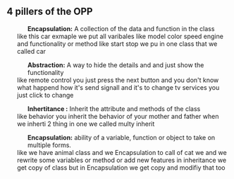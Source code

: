 ## 4 pillers of the OPP 


<ul>
<ol><b>Encapsulation:</b> A collection of the data and function in the class</ol>
like this car exmaple we put all varibales like model color speed engine and functionality or method like start stop we pu 
in one class that we called car 
<ol><b>Abstraction:</b> A way to hide the details and and just show the functionality</ol>
like remote control you just press the next button and you don't know what happend how it's send signall and it's to change tv services
you just click to change 
<ol><b>Inhertitance :</b> Inherit the attribute and methods of the class </ol>
like behavior you inherit the behavior of your mother and father when we inherti 2 thing in one we called multy inherit
<ol><b>Encapsulation:</b> ability of a variable, function or object to take on multiple forms. </ol>
like we have animal class and we Encapsulation to call of cat we and we rewrite some variables or method or add new features 
in inheritance we get copy of class but in Encapsulation we get copy and modifiy that too 
</ul>